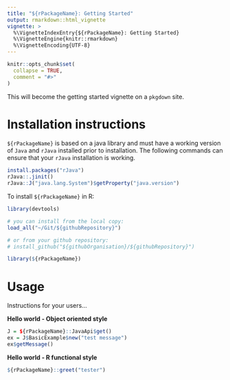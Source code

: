 ```yaml
---
title: "${rPackageName}: Getting Started"
output: rmarkdown::html_vignette
vignette: >
  %\VignetteIndexEntry{${rPackageName}: Getting Started}
  %\VignetteEngine{knitr::rmarkdown}
  %\VignetteEncoding{UTF-8}
---
```


```r
knitr::opts_chunk$set(
  collapse = TRUE,
  comment = "#>"
)
```

This will become the getting started vignette on a `pkgdown` site.

# Installation instructions

`${rPackageName}` is based on a java library and must have a working version of `Java` and `rJava` installed prior to installation. The following commands can ensure that your `rJava` installation is working.

```R
install.packages("rJava")
rJava::.jinit()
rJava::J("java.lang.System")$getProperty("java.version")
```
To install `${rPackageName}` in R:

```r
library(devtools)

# you can install from the local copy:
load_all("~/Git/${githubRepository}")

# or from your github repository:
# install_github("${githubOrganisation}/${githubRepository}")

library(${rPackageName})
```
# Usage

Instructions for your users...

__Hello world - Object oriented style__

```r
J = ${rPackageName}::JavaApi$get()
ex = J$BasicExample$new("test message")
ex$getMessage()
```

__Hello world - R functional style__

```r
${rPackageName}::greet("tester")
```
